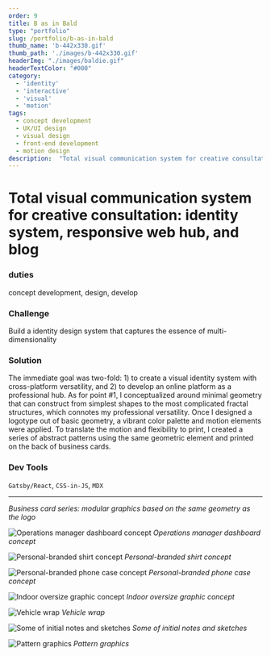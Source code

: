 ```yaml
---
order: 9
title: B as in Bald
type: "portfolio"
slug: /portfolio/b-as-in-bald
thumb_name: 'b-442x330.gif'
thumb_path: './images/b-442x330.gif'
headerImg: "./images/baldie.gif"
headerTextColor: "#000"
category:
  - 'identity'
  - 'interactive'
  - 'visual'
  - 'motion'
tags:
  - concept development
  - UX/UI design
  - visual design
  - front-end development
  - motion design
description:  "Total visual communication system for creative consultation: identity system, responsive web hub, and blog"
---
```


# Total visual communication system for creative consultation: identity system, responsive web hub, and blog

<section class="portfolioDetail">

### duties

concept development, design, develop

</section>


<section class="portfolioDetail">

### Challenge

Build a identity design system that captures the essence of multi-dimensionality

</section>

<section class="portfolioDetail">

### Solution

The immediate goal was two-fold: 1) to create a visual identity system with cross-platform versatility, and 2) to develop an online platform as a professional hub. As for point #1, I conceptualized around minimal geometry that can construct from simplest shapes to the most complicated fractal structures, which connotes my professional versatility. Once I designed a logotype out of basic geometry, a vibrant color palette and motion elements were applied. To translate the motion and flexibility to print, I created a series of abstract patterns using the same geometric element and printed on the back of business cards.

</section>

<section class="portfolioDetail">


### Dev Tools

`Gatsby/React`, `CSS-in-JS`, `MDX`

</section>

<ButtonContainer>
  <SimpleButton cta="GitHub Profile" link="https://github.com/baadaa/" color="var(--yellow)" />
  <SimpleButton cta="GitHub Repo of this site" link="https://github.com/baadaa/b-as-in-bald/" color="var(--green)" />
</ButtonContainer>

---

<EmbedVideo videoChannel='vimeo' aspectRatioPadding='56.34%' videoId="234397284" />

*Business card series: modular graphics based on the same geometry as the logo*

![Operations manager dashboard concept](./images/b-dashboard.png)
*Operations manager dashboard concept*

![Personal-branded shirt concept](./images/b-shirt.jpg)
*Personal-branded shirt concept*

![Personal-branded phone case concept](./images/b-phone-case.jpg)
*Personal-branded phone case concept*

![Indoor oversize graphic concept](./images/b-office.jpg)
*Indoor oversize graphic concept*

![Vehicle wrap](./images/b-car_3.jpg)
*Vehicle wrap*

![Some of initial notes and sketches](./images/b-sketches.jpg)
*Some of initial notes and sketches*

![Pattern graphics](./images/b-pattern.gif)
*Pattern graphics*

